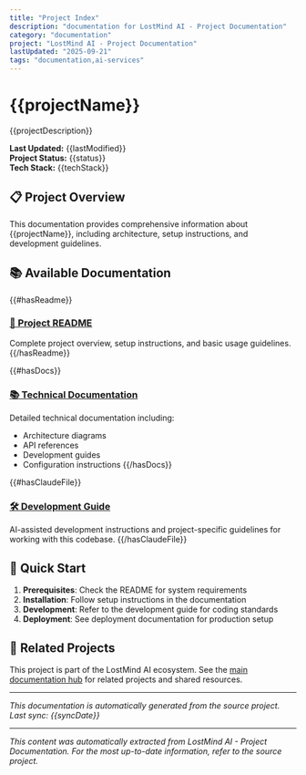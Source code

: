 ```yaml
---
title: "Project Index"
description: "documentation for LostMind AI - Project Documentation"
category: "documentation"
project: "LostMind AI - Project Documentation"
lastUpdated: "2025-09-21"
tags: "documentation,ai-services"
---
```


# {{projectName}}

{{projectDescription}}

**Last Updated:** {{lastModified}}  
**Project Status:** {{status}}  
**Tech Stack:** {{techStack}}

## 📋 Project Overview

This documentation provides comprehensive information about {{projectName}}, including architecture, setup instructions, and development guidelines.

## 📚 Available Documentation

{{#hasReadme}}
### [📖 Project README](./readme.md)
Complete project overview, setup instructions, and basic usage guidelines.
{{/hasReadme}}

{{#hasDocs}}
### [📚 Technical Documentation](./docs/)
Detailed technical documentation including:
- Architecture diagrams
- API references  
- Development guides
- Configuration instructions
{{/hasDocs}}

{{#hasClaudeFile}}
### [🛠️ Development Guide](./development-guide.md)
AI-assisted development instructions and project-specific guidelines for working with this codebase.
{{/hasClaudeFile}}

## 🚀 Quick Start

1. **Prerequisites**: Check the README for system requirements
2. **Installation**: Follow setup instructions in the documentation
3. **Development**: Refer to the development guide for coding standards
4. **Deployment**: See deployment documentation for production setup

## 🔗 Related Projects

This project is part of the LostMind AI ecosystem. See the [main documentation hub](/) for related projects and shared resources.

---

*This documentation is automatically generated from the source project. Last sync: {{syncDate}}*

---
*This content was automatically extracted from LostMind AI - Project Documentation. For the most up-to-date information, refer to the source project.*
